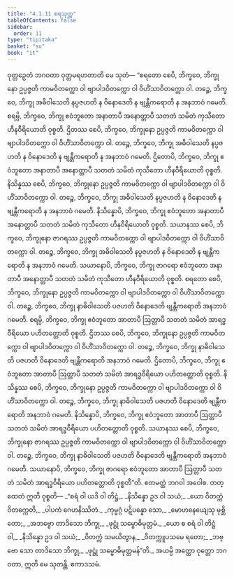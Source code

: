 ```yaml
---
title: "4.1.11 စရသုတ္တ"
tableOfContents: false
sidebar:
  order: 11
type: "tipitaka"
basket: "su"
book: "it"
---
```



<DynamicBreadcrumb />

<Division number="110" book="it" e="ch" v="18" p="272">

<Paragraph number="806" book="it">
ဝုတ္တဉှေတံ ဘဂဝတာ ဝုတ္တမရဟတာတိ မေ သုတံ—
</Paragraph>

<Paragraph number="807" book="it">
“စရတော စေပိ, ဘိက္ခဝေ, ဘိက္ခုနော ဥပ္ပဇ္ဇတိ ကာမဝိတက္ကော ဝါ ဗျာပါဒဝိတက္ကော ဝါ ဝိဟိံသာဝိတက္ကော ဝါ. တဉ္စေ, ဘိက္ခဝေ, ဘိက္ခု အဓိဝါသေတိ နပ္ပဇဟတိ န ဝိနောဒေတိ န ဗျန္တီကရောတိ န အနဘာဝံ ဂမေတိ. စရမ္ပိ, ဘိက္ခဝေ, ဘိက္ခု ဧဝံဘူတော အနာတာပီ အနောတ္တာပီ သတတံ သမိတံ ကုသီတော ဟီနဝီရိယောတိ ဝုစ္စတိ.
</Paragraph>

<Paragraph number="808" book="it">
ဌိတဿ စေပိ, ဘိက္ခဝေ, ဘိက္ခုနော ဥပ္ပဇ္ဇတိ ကာမဝိတက္ကော ဝါ ဗျာပါဒဝိတက္ကော ဝါ ဝိဟိံသာဝိတက္ကော ဝါ. တဉ္စေ, ဘိက္ခဝေ, ဘိက္ခု အဓိဝါသေတိ နပ္ပဇဟတိ န ဝိနောဒေတိ န ဗျန္တီကရောတိ န အနဘာဝံ ဂမေတိ. ဌိတောပိ, ဘိက္ခဝေ, ဘိက္ခု ဧဝံဘူတော အနာတာပီ အနောတ္တာပီ သတတံ သမိတံ ကုသီတော ဟီနဝီရိယောတိ ဝုစ္စတိ.
</Paragraph>

<Paragraph number="809" book="it">
နိသိန္နဿ စေပိ, ဘိက္ခဝေ, ဘိက္ခုနော ဥပ္ပဇ္ဇတိ ကာမဝိတက္ကော ဝါ ဗျာပါဒဝိတက္ကော ဝါ ဝိဟိံသာဝိတက္ကော ဝါ. တဉ္စေ, ဘိက္ခဝေ, ဘိက္ခု အဓိဝါသေတိ နပ္ပဇဟတိ န ဝိနောဒေတိ န ဗျန္တီကရောတိ န အနဘာဝံ ဂမေတိ. နိသိန္နောပိ, ဘိက္ခဝေ, ဘိက္ခု ဧဝံဘူတော အနာတာပီ အနောတ္တာပီ သတတံ သမိတံ ကုသီတော ဟီနဝီရိယောတိ ဝုစ္စတိ.
</Paragraph>

<Paragraph number="810" book="it">
သယာနဿ စေပိ, ဘိက္ခဝေ, ဘိက္ခုနော ဇာဂရဿ ဥပ္ပဇ္ဇတိ ကာမဝိတက္ကော ဝါ ဗျာပါဒဝိတက္ကော ဝါ ဝိဟိံသာဝိတက္ကော ဝါ. တဉ္စေ, ဘိက္ခဝေ, ဘိက္ခု အဓိဝါသေတိ နပ္ပဇဟတိ န ဝိနောဒေတိ န ဗျန္တီကရောတိ န အနဘာဝံ ဂမေတိ. သယာနောပိ, ဘိက္ခဝေ, ဘိက္ခု ဇာဂရော ဧဝံဘူတော အနာတာပီ အနောတ္တာပီ သတတံ သမိတံ ကုသီတော ဟီနဝီရိယောတိ ဝုစ္စတိ.
</Paragraph>

<Paragraph number="811" book="it">
စရတော စေပိ, ဘိက္ခဝေ, ဘိက္ခုနော ဥပ္ပဇ္ဇတိ ကာမဝိတက္ကော ဝါ ဗျာပါဒဝိတက္ကော ဝါ ဝိဟိံသာဝိတက္ကော ဝါ. တဉ္စေ, ဘိက္ခဝေ, ဘိက္ခု နာဓိဝါသေတိ ပဇဟတိ ဝိနောဒေတိ ဗျန္တီကရောတိ အနဘာဝံ ဂမေတိ. စရမ္ပိ, ဘိက္ခဝေ, ဘိက္ခု ဧဝံဘူတော အာတာပီ ဩတ္တာပီ သတတံ သမိတံ အာရဒ္ဓဝီရိယော ပဟိတတ္တောတိ ဝုစ္စတိ.
</Paragraph>

<Paragraph number="812" book="it">
ဌိတဿ စေပိ, ဘိက္ခဝေ, ဘိက္ခုနော ဥပ္ပဇ္ဇတိ ကာမဝိတက္ကော ဝါ ဗျာပါဒဝိတက္ကော ဝါ ဝိဟိံသာဝိတက္ကော ဝါ. တဉ္စေ, ဘိက္ခဝေ, ဘိက္ခု နာဓိဝါသေတိ ပဇဟတိ ဝိနောဒေတိ ဗျန္တီကရောတိ အနဘာဝံ ဂမေတိ. ဌိတောပိ, ဘိက္ခဝေ, ဘိက္ခု ဧဝံဘူတော အာတာပီ ဩတ္တာပီ သတတံ သမိတံ အာရဒ္ဓဝီရိယော ပဟိတတ္တောတိ ဝုစ္စတိ.
</Paragraph>

<Paragraph number="813" book="it">
နိသိန္နဿ စေပိ, ဘိက္ခဝေ, ဘိက္ခုနော ဥပ္ပဇ္ဇတိ ကာမဝိတက္ကော ဝါ ဗျာပါဒဝိတက္ကော ဝါ ဝိဟိံသာဝိတက္ကော ဝါ. တဉ္စေ, ဘိက္ခဝေ, ဘိက္ခု နာဓိဝါသေတိ ပဇဟတိ ဝိနောဒေတိ ဗျန္တီကရောတိ အနဘာဝံ ဂမေတိ. နိသိန္နောပိ, ဘိက္ခဝေ, ဘိက္ခု ဧဝံဘူတော အာတာပီ ဩတ္တာပီ သတတံ သမိတံ အာရဒ္ဓဝီရိယော ပဟိတတ္တောတိ ဝုစ္စတိ.
</Paragraph>

<Paragraph number="814" book="it">
သယာနဿ စေပိ, ဘိက္ခဝေ, ဘိက္ခုနော ဇာဂရဿ ဥပ္ပဇ္ဇတိ ကာမဝိတက္ကော ဝါ ဗျာပါဒဝိတက္ကော ဝါ ဝိဟိံသာဝိတက္ကော ဝါ. တဉ္စေ, ဘိက္ခဝေ, ဘိက္ခု နာဓိဝါသေတိ ပဇဟတိ ဝိနောဒေတိ ဗျန္တီကရောတိ အနဘာဝံ ဂမေတိ. သယာနောပိ, ဘိက္ခဝေ, ဘိက္ခု ဇာဂရော ဧဝံဘူတော အာတာပီ ဩတ္တာပီ သတတံ သမိတံ အာရဒ္ဓဝီရိယော ပဟိတတ္တောတိ ဝုစ္စတီ”တိ. ဧတမတ္ထံ ဘဂဝါ အဝေါစ. တတ္ထေတံ ဣတိ ဝုစ္စတိ—
</Paragraph>

<Paragraph number="815" type="verses" book="it">
_“စရံ ဝါ ယဒိ ဝါ တိဋ္ဌံ,_  
_နိသိန္နော ဥဒ ဝါ သယံ;_  
_ယော ဝိတက္ကံ ဝိတက္ကေတိ,_  
_ပါပကံ ဂေဟနိဿိတံ._  

</Paragraph>

<Paragraph number="816" type="verses" book="it">
_ကုမ္မဂ္ဂံ ပဋိပန္နော သော,_  
_မောဟနေယျေသု မုစ္ဆိတော;_  
_အဘဗ္ဗော တာဒိသော ဘိက္ခု,_  
_ဖုဋ္ဌုံ သမ္ဗောဓိမုတ္တမံ._  

</Paragraph>

<Paragraph number="817" type="verses" book="it">
_ယော စ စရံ ဝါ တိဋ္ဌံ ဝါ,_  
_နိသိန္နော ဥဒ ဝါ သယံ;_  
_ဝိတက္ကံ သမယိတွာန,_  
_ဝိတက္ကူပသမေ ရတော;_  
_ဘဗ္ဗော သော တာဒိသော ဘိက္ခု,_  
_ဖုဋ္ဌုံ သမ္ဗောဓိမုတ္တမန်”တိ._  

</Paragraph>

<Paragraph number="818" book="it">
အယမ္ပိ အတ္ထော ဝုတ္တော ဘဂဝတာ, ဣတိ မေ သုတန္တိ.

</Paragraph>
</Division>

<Paragraph number="819" type="center" book="it">
ဧကာဒသမံ.
</Paragraph>